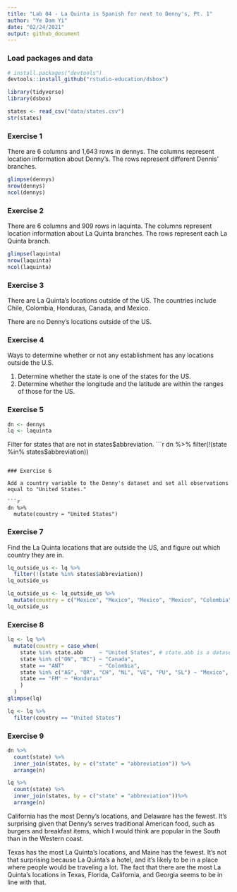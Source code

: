 ```yaml
---
title: "Lab 04 - La Quinta is Spanish for next to Denny's, Pt. 1"
author: "Ye Dam Yi"
date: "02/24/2021"
output: github_document
---
```


### Load packages and data

```r
# install.packages("devtools")
devtools::install_github("rstudio-education/dsbox")
```

```r
library(tidyverse) 
library(dsbox) 
```

```r
states <- read_csv("data/states.csv")
str(states)
```

### Exercise 1

There are 6 columns and 1,643 rows in dennys. The columns represent location information about Denny's. The rows represent different Dennis' branches. 

```r
glimpse(dennys)
nrow(dennys)
ncol(dennys)
```


### Exercise 2

There are 6 columns and 909 rows in laquinta. The columns represent location information about La Quinta branches. The rows represent each La Quinta branch. 

```r
glimpse(laquinta)
nrow(laquinta)
ncol(laquinta)
```


### Exercise 3

There are La Quinta's locations outside of the US. The countries include Chile, Colombia, Honduras, Canada, and Mexico. 

There are no Denny's locations outside of the US. 

### Exercise 4

Ways to determine whether or not any establishment has any locations outside the U.S. 

1. Determine whether the state is one of the states for the US. 
2. Determine whether the longitude and the latitude are within the ranges of those for the US. 

### Exercise 5

```r
dn <- dennys
lq <- laquinta

```

Filter for states that are not in states$abbreviation.
```r
dn %>% 
  filter(!(state %in% states$abbreviation))
```

### Exercise 6

Add a country variable to the Denny's dataset and set all observations equal to "United States."

```r
dn %>% 
  mutate(country = "United States")
```

### Exercise 7

Find the La Quinta locations that are outside the US, and figure out which country they are in.

```r
lq_outside_us <- lq %>% 
  filter(!(state %in% states$abbreviation))
lq_outside_us

lq_outside_us <- lq_outside_us %>% 
  mutate(country = c("Mexico", "Mexico", "Mexico", "Mexico", "Colombia", "Mexico", "Mexico", "Canada", "Mexico", "Mexico", "Mexico", "Mexico", "Honduras", "Canada"))
lq_outside_us

```
### Exercise 8
```r
lq <- lq %>%
  mutate(country = case_when(
    state %in% state.abb     ~ "United States", # state.abb is a dataset contained in R
    state %in% c("ON", "BC") ~ "Canada",
    state == "ANT"           ~ "Colombia",
    state %in% c("AG", "QR", "CH", "NL", "VE", "PU", "SL") ~ "Mexico",
    state == "FM" ~ "Honduras"
    )
  )
glimpse(lq)

lq <- lq %>%
  filter(country == "United States")
```

### Exercise 9
```r
dn %>%
  count(state) %>%
  inner_join(states, by = c("state" = "abbreviation")) %>% 
  arrange(n)

lq %>% 
  count(state) %>% 
  inner_join(states, by = c("state" = "abbreviation"))%>% 
  arrange(n)

```
California has the most Denny's locations, and Delaware has the fewest. It's surprising given that Denny's serves traditional American food, such as burgers and breakfast items, which I would think are popular in the South than in the Western coast.  

Texas has the most La Quinta's locations, and Maine has the fewest. It's not that surprising because La Quinta's a hotel, and it's likely to be in a place where people would be traveling a lot. The fact that there are the most La Quinta's locations in Texas, Florida, California, and Georgia seems to be in line with that. 
